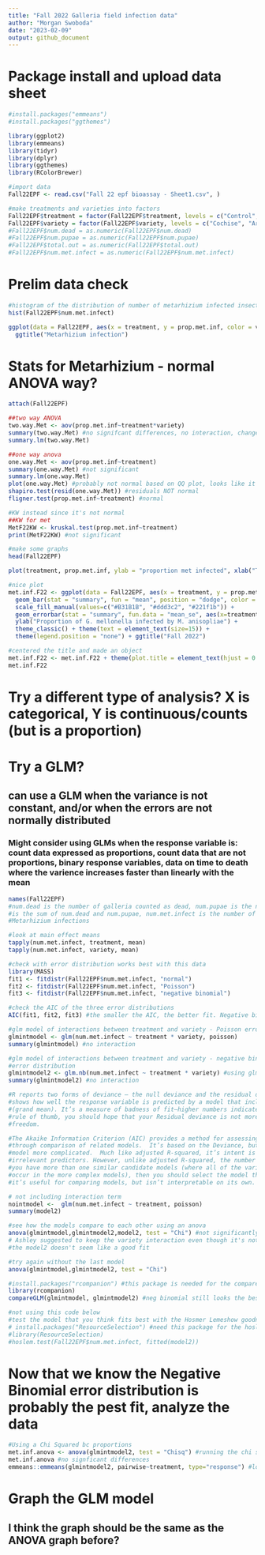 ```yaml
---
title: "Fall 2022 Galleria field infection data"
author: "Morgan Swoboda"
date: "2023-02-09"
output: github_document
---
```


# Package install and upload data sheet
```r

#install.packages("emmeans")
#install.packages("ggthemes")

library(ggplot2)
library(emmeans)
library(tidyr)
library(dplyr)
library(ggthemes)
library(RColorBrewer)

#import data
Fall22EPF <- read.csv("Fall 22 epf bioassay - Sheet1.csv", )

#make treatments and varieties into factors
Fall22EPF$treatment = factor(Fall22EPF$treatment, levels = c("Control", "10Met", "10Bb"))
Fall22EPF$variety = factor(Fall22EPF$variety, levels = c("Cochise", "Armani"))
#Fall22EPF$num.dead = as.numeric(Fall22EPF$num.dead)
#Fall22EPF$num.pupae = as.numeric(Fall22EPF$num.pupae)
#Fall22EPF$total.out = as.numeric(Fall22EPF$total.out)
#Fall22EPF$num.met.infect = as.numeric(Fall22EPF$num.met.infect)
```

# Prelim data check
```r
#histogram of the distribution of number of metarhizium infected insects
hist(Fall22EPF$num.met.infect)

ggplot(data = Fall22EPF, aes(x = treatment, y = prop.met.inf, color = variety)) + geom_boxplot() + 
  ggtitle("Metarhizium infection")
```

# Stats for Metarhizium - normal ANOVA way?
```r
attach(Fall22EPF)

##two way ANOVA
two.way.Met <- aov(prop.met.inf~treatment*variety)
summary(two.way.Met) #no signifcant differences, no interaction, change to one way model instead?
summary.lm(two.way.Met)

##one way anova
one.way.Met <- aov(prop.met.inf~treatment)
summary(one.way.Met) #not significant
summary.lm(one.way.Met)
plot(one.way.Met) #probably not normal based on QQ plot, looks like it's exponential?
shapiro.test(resid(one.way.Met)) #residuals NOT normal
fligner.test(prop.met.inf~treatment) #normal

#KW instead since it's not normal
##KW for met
MetF22KW <- kruskal.test(prop.met.inf~treatment)
print(MetF22KW) #not significant

#make some graphs
head(Fall22EPF)

plot(treatment, prop.met.inf, ylab = "proportion met infected", xlab("Treatment"))

#nice plot
met.inf.F22 <- ggplot(data = Fall22EPF, aes(x = treatment, y = prop.met.inf, fill = treatment)) + 
  geom_bar(stat = "summary", fun = "mean", position = "dodge", color = "black") + 
  scale_fill_manual(values=c("#B31B1B", "#ddd3c2", "#221f1b")) +
  geom_errorbar(stat = "summary", fun.data = "mean_se", aes(x=treatment), position = "dodge", width = 0.5) + 
  ylab("Proportion of G. mellonella infected by M. anisopliae") + 
  theme_classic() + theme(text = element_text(size=15)) + 
  theme(legend.position = "none") + ggtitle("Fall 2022")

#centered the title and made an object
met.inf.F22 <- met.inf.F22 + theme(plot.title = element_text(hjust = 0.5))
met.inf.F22

```

# Try a different type of analysis? X is categorical, Y is continuous/counts (but is a proportion)

# Try a GLM?
## can use a GLM when the variance is not constant, and/or when the errors are not normally distributed
### Might consider using GLMs when the response variable is: count data expressed as proportions, count data that are not proportions, binary response variables, data on time to death where the varience increases faster than linearly with the mean
```r
names(Fall22EPF) 
#num.dead is the number of galleria counted as dead, num.pupae is the number that pupated, total.out
#is the sum of num.dead and num.pupae, num.met.infect is the number of galleria that exhibited
#Metarhizium infections

#look at main effect means
tapply(num.met.infect, treatment, mean)
tapply(num.met.infect, variety, mean)

#check with error distribution works best with this data
library(MASS)
fit1 <- fitdistr(Fall22EPF$num.met.infect, "normal")
fit2 <- fitdistr(Fall22EPF$num.met.infect, "Poisson")
fit3 <- fitdistr(Fall22EPF$num.met.infect, "negative binomial")

#check the AIC of the three error distributions
AIC(fit1, fit2, fit3) #the smaller the AIC, the better fit. Negative binomial seems to be the best?

#glm model of interactions between treatment and variety - Poisson error distribution
glmintmodel <- glm(num.met.infect ~ treatment * variety, poisson)
summary(glmintmodel) #no interaction

#glm model of interactions between treatment and variety - negative binomial
#error distribution
glmintmodel2 <- glm.nb(num.met.infect ~ treatment * variety) #using glm.nb() - A modification of the system function glm() to include estimation of the additional parameter, theta, for a Negative Binomial generalized linear model.
summary(glmintmodel2) #no interaction

#R reports two forms of deviance – the null deviance and the residual deviance. The null deviance
#shows how well the response variable is predicted by a model that includes only the intercept
#(grand mean). It’s a measure of badness of fit–higher numbers indicate worse fit.  As a general
#rule of thumb, you should hope that your Residual deviance is not more than twice your degrees of
#freedom.

#The Akaike Information Criterion (AIC) provides a method for assessing the quality of your model 
#through comparison of related models.  It’s based on the Deviance, but penalizes you for making the
#model more complicated.  Much like adjusted R-squared, it’s intent is to prevent you from including
#irrelevant predictors. However, unlike adjusted R-squared, the number itself is not meaningful. If
#you have more than one similar candidate models (where all of the variables of the simpler model
#occur in the more complex models), then you should select the model that has the smallest AIC. So
#it’s useful for comparing models, but isn’t interpretable on its own.

# not including interaction term 
nointmodel <-  glm(num.met.infect ~ treatment, poisson)
summary(model2)

#see how the models compare to each other using an anova
anova(glmintmodel,glmintmodel2,model2, test = "Chi") #not significantly different, so we're ok using the model2?
# Ashley suggested to keep the variety interaction even though it's not significant
#the model2 doesn't seem like a good fit

#try again without the last model
anova(glmintmodel,glmintmodel2, test = "Chi")

#install.packages("rcompanion") #this package is needed for the compareGLM function to compare model fits
library(rcompanion)
compareGLM(glmintmodel, glmintmodel2) #neg binomial still looks the best?

#not using this code below
#test the model that you think fits best with the Hosmer Lemeshow goodness of fit test.
# install.packages("ResourceSelection") #need this package for the hoslem.test() function.
#library(ResourceSelection)
#hoslem.test(Fall22EPF$num.met.infect, fitted(model2))
```
# Now that we know the Negative Binomial error distribution is probably the pest fit, analyze the data
```r
#Using a Chi Squared bc proportions
met.inf.anova <- anova(glmintmodel2, test = "Chisq") #running the chi sqaured test
met.inf.anova #no signficant differences
emmeans::emmeans(glmintmodel2, pairwise~treatment, type="response") #looking at mean comparisons, no signficant differences
```
# Graph the GLM model
## I think the graph should be the same as the ANOVA graph before?
```r

```

